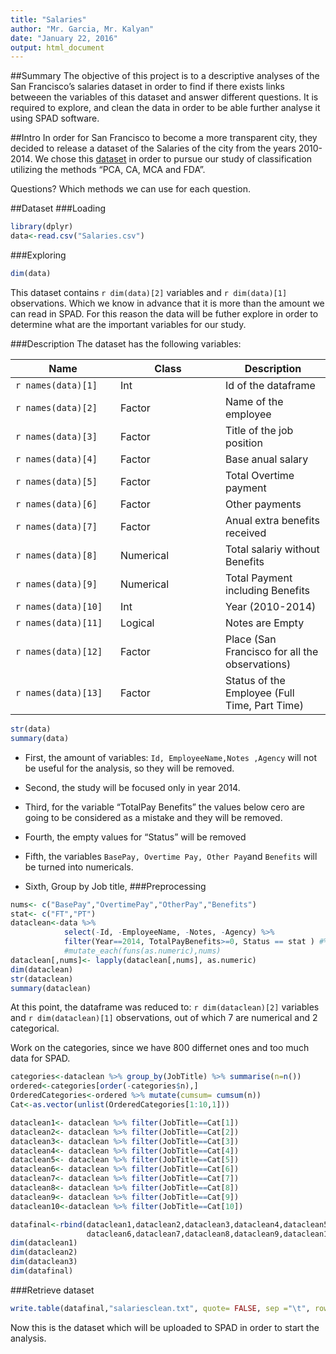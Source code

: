 ```yaml
---
title: "Salaries"
author: "Mr. Garcia, Mr. Kalyan"
date: "January 22, 2016"
output: html_document
---
```


##Summary
The objective of this project is to a descriptive analyses of the San Francisco's salaries dataset in order to find if there exists links betweeen the variables of this dataset and answer different questions. It is required to explore, and clean the data in order to be able further analyse it using SPAD software.

##Intro 
In order for San Francisco to become a more transparent city, they decided to release a dataset of the Salaries of the city from the years 2010-2014. We chose this [dataset](http://transparentcalifornia.com/salaries/san-francisco/) in order to pursue our study of classification utilizing the methods "PCA, CA, MCA and FDA".

Questions? Which methods we can use for each question.

##Dataset
###Loading
```r
library(dplyr)
data<-read.csv("Salaries.csv")
```
###Exploring
```r
dim(data)
```
This dataset contains `r dim(data)[2]` variables and `r dim(data)[1]` observations. Which we know in advance that it is more than the amount we can read in SPAD. For this reason the data will be futher explore in order to determine what are the important variables for our study.

###Description
The dataset has the following variables:

| Name | Class | Description |
| ------------ | ------------ | ------------ |
|  `r names(data)[1]` | Int | Id of the dataframe | 
|  `r names(data)[2]` | Factor | Name of the employee |
|  `r names(data)[3]` | Factor | Title of the job position  | 
|  `r names(data)[4]` | Factor | Base anual salary | 
|  `r names(data)[5]` | Factor | Total Overtime payment | 
|  `r names(data)[6]` | Factor | Other payments | 
|  `r names(data)[7]` | Factor | Anual extra benefits received | 
|  `r names(data)[8]` | Numerical | Total salariy without Benefits | 
|  `r names(data)[9]` | Numerical | Total Payment including Benefits | 
|  `r names(data)[10]` | Int | Year (2010-2014) | 
|  `r names(data)[11]` | Logical | Notes are Empty | 
|  `r names(data)[12]` | Factor | Place (San Francisco for all the observations) | 
|  `r names(data)[13]` | Factor | Status of the Employee (Full Time, Part Time) | 

```r
str(data)
summary(data)
```

* First, the amount of variables: `Id, EmployeeName,Notes ,Agency` will not be useful for the analysis, so they will be removed.

* Second, the study will be focused only in year 2014.

* Third, for the variable "TotalPay Benefits" the values below cero are going to be considered as a mistake and they will be removed.

* Fourth, the empty values for "Status" will be removed

* Fifth, the variables `BasePay, Overtime Pay, Other Pay`and `Benefits` will be turned into numericals.

* Sixth, Group by Job title, 
###Preprocessing
```r
nums<- c("BasePay","OvertimePay","OtherPay","Benefits")
stat<- c("FT","PT")
dataclean<-data %>% 
            select(-Id, -EmployeeName, -Notes, -Agency) %>% 
            filter(Year==2014, TotalPayBenefits>=0, Status == stat ) #%>% 
            #mutate_each(funs(as.numeric),nums)
dataclean[,nums]<- lapply(dataclean[,nums], as.numeric)
dim(dataclean)
str(dataclean)
summary(dataclean)
```

At this point, the dataframe was reduced to: `r dim(dataclean)[2]` variables and `r dim(dataclean)[1]` observations, out of which 7 are numerical and 2 categorical.

Work on the categories, since we have 800 differnet ones and too much data for SPAD.
```r
categories<-dataclean %>% group_by(JobTitle) %>% summarise(n=n()) 
ordered<-categories[order(-categories$n),]
OrderedCategories<-ordered %>% mutate(cumsum= cumsum(n))
Cat<-as.vector(unlist(OrderedCategories[1:10,1]))
```

```r
dataclean1<- dataclean %>% filter(JobTitle==Cat[1])
dataclean2<- dataclean %>% filter(JobTitle==Cat[2])
dataclean3<- dataclean %>% filter(JobTitle==Cat[3])
dataclean4<- dataclean %>% filter(JobTitle==Cat[4])
dataclean5<- dataclean %>% filter(JobTitle==Cat[5])
dataclean6<- dataclean %>% filter(JobTitle==Cat[6])
dataclean7<- dataclean %>% filter(JobTitle==Cat[7])
dataclean8<- dataclean %>% filter(JobTitle==Cat[8])
dataclean9<- dataclean %>% filter(JobTitle==Cat[9])
dataclean10<-dataclean %>% filter(JobTitle==Cat[10])

datafinal<-rbind(dataclean1,dataclean2,dataclean3,dataclean4,dataclean5,
                 dataclean6,dataclean7,dataclean8,dataclean9,dataclean10)
dim(dataclean1)
dim(dataclean2)
dim(dataclean3)
dim(datafinal)
```
###Retrieve dataset
```r
write.table(datafinal,"salariesclean.txt", quote= FALSE, sep ="\t", row.names=FALSE)
```

Now this is the dataset which will be uploaded to SPAD in order to start the analysis.
